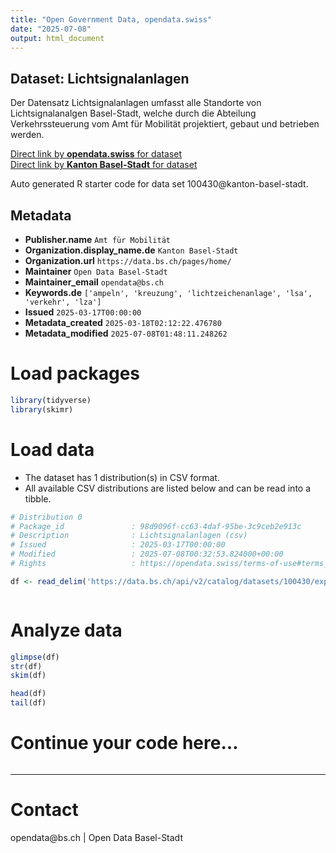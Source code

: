 ```yaml
---
title: "Open Government Data, opendata.swiss"
date: "2025-07-08"
output: html_document
---
```


## Dataset: Lichtsignalanlagen

Der Datensatz Lichtsignalanlagen umfasst alle Standorte von Lichtsignalanalgen Basel-Stadt, welche durch die Abteilung Verkehrssteuerung vom Amt für Mobilität projektiert, gebaut und betrieben werden.

[Direct link by **opendata.swiss** for dataset](https://opendata.swiss/de/dataset/lichtsignalanlagen1)<br>
[Direct link by **Kanton Basel-Stadt** for dataset](https://data.bs.ch/explore/dataset/100430/)

Auto generated R starter code for data set 100430@kanton-basel-stadt.

## Metadata

- **Publisher.name** `Amt für Mobilität`
- **Organization.display_name.de** `Kanton Basel-Stadt`
- **Organization.url** `https://data.bs.ch/pages/home/`
- **Maintainer** `Open Data Basel-Stadt`
- **Maintainer_email** `opendata@bs.ch`
- **Keywords.de** `['ampeln', 'kreuzung', 'lichtzeichenanlage', 'lsa', 'verkehr', 'lza']`
- **Issued** `2025-03-17T00:00:00`
- **Metadata_created** `2025-03-18T02:12:22.476780`
- **Metadata_modified** `2025-07-08T01:48:11.248262`


# Load packages

```r

library(tidyverse)
library(skimr)

```

# Load data

-   The dataset has 1 distribution(s) in CSV format.
-   All available CSV distributions are listed below and can be read into a tibble.

```r

# Distribution 0
# Package_id               : 98d9096f-cc63-4daf-95be-3c9ceb2e913c
# Description              : Lichtsignalanlagen (csv)
# Issued                   : 2025-03-17T00:00:00
# Modified                 : 2025-07-08T00:32:53.824000+00:00
# Rights                   : https://opendata.swiss/terms-of-use#terms_by

df <- read_delim('https://data.bs.ch/api/v2/catalog/datasets/100430/exports/csv?use_labels=true')



```

# Analyze data

```r

glimpse(df)
str(df)
skim(df)

head(df)
tail(df)

```

# Continue your code here...

```r

```

------------------------------------------------------------------------

# Contact

opendata@bs.ch | Open Data Basel-Stadt

